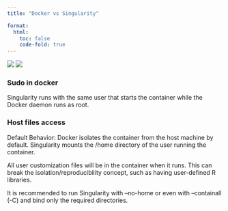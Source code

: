 ```yaml
---
title: "Docker vs Singularity"

format: 
  html:
    toc: false
    code-fold: true
---
```


![](media/docker.png)
![](media/singularity.png)

### Sudo in docker

Singularity runs with the same user that starts the container while the Docker daemon runs as root.

### Host files access

Default Behavior: Docker isolates the container from the host machine by default. Singularity mounts the /home directory of the user running the container.

::: {.callout-warning title="Side effects of mounting the home directory"}
All user customization files will be in the container when it runs. This can break the isolation/reproducibility concept, such as having user-defined R libraries.

It is recommended to run Singularity with --no-home or even with --containall (-C) and bind only the required directories.
:::

